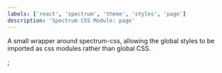 ```yaml
---
labels: ['react', 'spectrum', 'theme', 'styles', 'page']
description: 'Spectrum CSS Module: page'
---
```



A small wrapper around spectrum-css, allowing the global
styles to be imported as css modules rather than global CSS.

<CSSModulePreview styles={styles} />;
